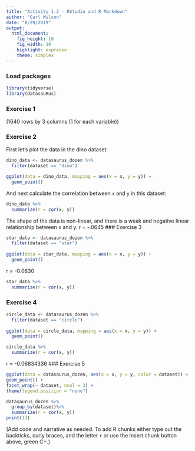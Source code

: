 ```yaml
---
title: "Activity 1.2 - RStudio and R Markdown"
author: "Carl Wilson"
date: "8/29/2019"
output: 
  html_document: 
    fig_height: 10
    fig_width: 10
    highlight: espresso
    theme: simplex
---
```


### Load packages

```r
library(tidyverse) 
library(datasauRus)
```


### Exercise 1

(1640 rows by 3 columns (1 for each variable))

### Exercise 2

First let's plot the data in the dino dataset:

```r
dino_data <- datasaurus_dozen %>%
  filter(dataset == "dino")

ggplot(data = dino_data, mapping = aes(x = x, y = y)) +
  geom_point()
```

And next calculate the correlation between `x` and `y` in this dataset:

```r
dino_data %>%
  summarize(r = cor(x, y))
```
The shape of the data is non-linear, and there is a weak and negative linear relationship between x and y.
r = -.0645
### Exercise 3

```r
star_data <- datasaurus_dozen %>%
  filter(dataset == "star")
 
ggplot(data = star_data, mapping = aes(x = x, y = y)) + 
  geom_point()
```

r = -0.0630
```r
star_data %>%
  summarize(r = cor(x, y))
```
### Exercise 4

```r
circle_data <- datasaurus_dozen %>%
  filter(dataset == "circle")
 
ggplot(data = circle_data, mapping = aes(x = x, y = y)) + 
  geom_point()
```

```r
circle_data %>%
  summarize(r = cor(x, y))
```
r = -0.06834336	
### Exercise 5

```r
ggplot(data = datasaurus_dozen, aes(x = x, y = y, color = dataset)) +
geom_point() +
facet_wrap(~ dataset, ncol = 3) +
theme(legend.position = "none")
```
```r
datasaurus_dozen %>%
  group_by(dataset)%>%
  summarize(r = cor(x, y))
print(13)
```
(Add code and narrative as needed. To add R chunks either type out the backticks, curly braces, and the letter `r` or use the Insert chunk button above, green C+.)